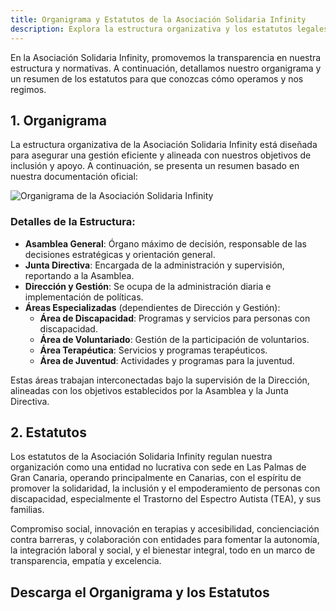 ```yaml
---
title: Organigrama y Estatutos de la Asociación Solidaria Infinity
description: Explora la estructura organizativa y los estatutos legales que guían las operaciones de la Asociación Solidaria Infinity, enfocada en la inclusión y el apoyo a personas con discapacidad, especialmente aquellas con Trastorno del Espectro Autista.
---
```



<Aside type="note" title="Transparencia y Gobernanza">
En la Asociación Solidaria Infinity, promovemos la transparencia en nuestra estructura y normativas. A continuación, detallamos nuestro organigrama y un resumen de los estatutos para que conozcas cómo operamos y nos regimos.
</Aside>

## 1. Organigrama

La estructura organizativa de la Asociación Solidaria Infinity está diseñada para asegurar una gestión eficiente y alineada con nuestros objetivos de inclusión y apoyo. A continuación, se presenta un resumen basado en nuestra documentación oficial:

<Image src={organigramaImage} alt="Organigrama de la Asociación Solidaria Infinity" />

### Detalles de la Estructura:
- **Asamblea General**: Órgano máximo de decisión, responsable de las decisiones estratégicas y orientación general.
- **Junta Directiva**: Encargada de la administración y supervisión, reportando a la Asamblea.
- **Dirección y Gestión**: Se ocupa de la administración diaria e implementación de políticas.
- **Áreas Especializadas** (dependientes de Dirección y Gestión):
  - **Área de Discapacidad**: Programas y servicios para personas con discapacidad.
  - **Área de Voluntariado**: Gestión de la participación de voluntarios.
  - **Área Terapéutica**: Servicios y programas terapéuticos.
  - **Área de Juventud**: Actividades y programas para la juventud.

Estas áreas trabajan interconectadas bajo la supervisión de la Dirección, alineadas con los objetivos establecidos por la Asamblea y la Junta Directiva.

## 2. Estatutos

Los estatutos de la Asociación Solidaria Infinity regulan nuestra organización como una entidad no lucrativa con sede en Las Palmas de Gran Canaria, operando principalmente en Canarias, con el espíritu de promover la solidaridad, la inclusión y el empoderamiento de personas con discapacidad, especialmente el Trastorno del Espectro Autista (TEA), y sus familias.

<Aside type="tip" title="Espíritu subyacente de nuestros estatutos">
Compromiso social, innovación en terapias y accesibilidad, concienciación contra barreras, y colaboración con entidades para fomentar la autonomía, la integración laboral y social, y el bienestar integral, todo en un marco de transparencia, empatía y excelencia.
</Aside>

## Descarga el Organigrama y los Estatutos

<CardGrid>
    <DocCardLink ref="8" />
    <DocCardLink ref="7" />
</CardGrid>